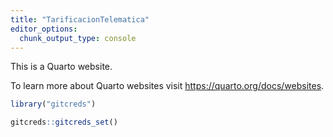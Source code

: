 ```yaml
---
title: "TarificacionTelematica"
editor_options: 
  chunk_output_type: console
---
```


This is a Quarto website.

To learn more about Quarto websites visit <https://quarto.org/docs/websites>.

```r
library("gitcreds")

gitcreds::gitcreds_set()
```
